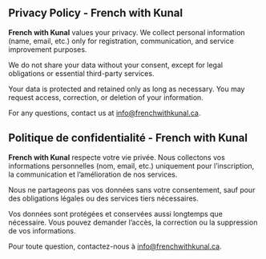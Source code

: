 ::: {.content-visible when-profile="english"}

# Privacy Policy - French with Kunal

**French with Kunal** values your privacy. We collect personal information (name, email, etc.) only for registration, communication, and service improvement purposes.

We do not share your data without your consent, except for legal obligations or essential third-party services.

Your data is protected and retained only as long as necessary. You may request access, correction, or deletion of your information.

For any questions, contact us at [info@frenchwithkunal.ca](mailto:info@frenchwithkunal.ca).

:::

::: {.content-visible when-profile="french"}

# Politique de confidentialité - French with Kunal

**French with Kunal** respecte votre vie privée. Nous collectons vos informations personnelles (nom, email, etc.) uniquement pour l’inscription, la communication et l’amélioration de nos services.

Nous ne partageons pas vos données sans votre consentement, sauf pour des obligations légales ou des services tiers nécessaires.

Vos données sont protégées et conservées aussi longtemps que nécessaire. Vous pouvez demander l’accès, la correction ou la suppression de vos informations.

Pour toute question, contactez-nous à [info@frenchwithkunal.ca](mailto:info@frenchwithkunal.ca).

:::